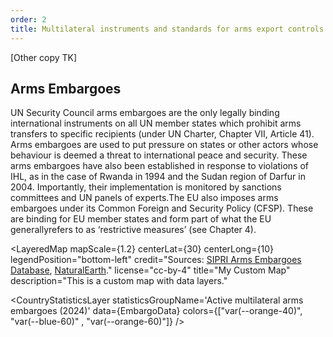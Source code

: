 ---
order: 2
title: Multilateral instruments and standards for arms export controls
---


[Other copy TK]

## Arms Embargoes

UN Security Council arms embargoes are the only legally binding international instruments on all UN member states which prohibit arms transfers to specific recipients (under UN Charter, Chapter VII, Article 41). Arms embargoes are used to put pressure on states or other actors whose behaviour is deemed a threat to international peace and security. These arms embargoes have also been established in response to violations of IHL, as in the case of Rwanda in 1994 and the Sudan region of Darfur in 2004. Importantly, their implementation is monitored by sanctions committees and UN panels of experts.The EU also imposes arms embargoes under its Common Foreign and Security Policy (CFSP). These are binding for EU member states and form part of what the EU generallyrefers to as ‘restrictive measures’ (see Chapter 4).

<LayeredMap
  mapScale={1.2}
  centerLat={30}
  centerLong={10}
  legendPosition="bottom-left"
  credit="Sources: [SIPRI Arms Embargoes Database](https://www.sipri.org/databases/embargoes), [NaturalEarth](https://www.naturalearthdata.com/)."
  license="cc-by-4"
  title="My Custom Map"
  description="This is a custom map with data layers."
>
  <CountryStatisticsLayer
    statisticsGroupName='Active multilateral arms embargoes (2024)'
    data={EmbargoData}
    colors={["var(--orange-40)", "var(--blue-60)" , "var(--orange-60)"]}
    />
</LayeredMap>
